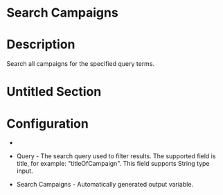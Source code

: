 ﻿# Search Campaigns

# Description

Search all campaigns for the specified query terms.

# Untitled Section

# Configuration

* 
* Query - The search query used to filter results. The supported field is title, for example: "titleOfCampaign". This field supports String type input.



* Search Campaigns - Automatically generated output variable.
